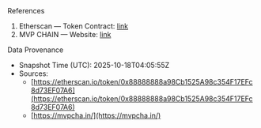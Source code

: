 <!-- markdownlint-disable MD041 -->


<Section>
  <AnimatedHeading as="h1">References</AnimatedHeading>

1. Etherscan — Token Contract: [link](https://etherscan.io/token/0x88888888a98Cb1525A98c354F17EFc8d73EF07A6)
2. MVP CHAIN — Website: [link](https://mvpcha.in/)

  <AnimatedHeading as="h2" className="mt-6">Data Provenance</AnimatedHeading>
  
  - Snapshot Time (UTC): 2025-10-18T04:05:55Z
  - Sources:
    - [https://etherscan.io/token/0x88888888a98Cb1525A98c354F17EFc8d73EF07A6](https://etherscan.io/token/0x88888888a98Cb1525A98c354F17EFc8d73EF07A6)
    - [https://mvpcha.in/](https://mvpcha.in/)
</Section>

